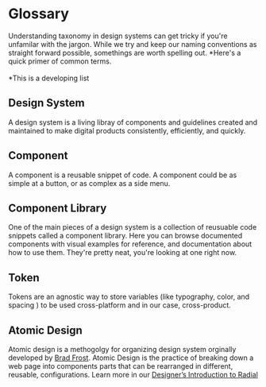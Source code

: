 
<Meta title="Foundations/Glossary" />


# Glossary 

Understanding taxonomy in design systems can get tricky if you're unfamilar with the jargon. While we try and keep our naming conventions as straight forward possible, somethings are worth spelling out. *Here's a quick primer of common terms. <br/> <br/> *This is a developing list



## Design System
A design system is a living libray of components and guidelines created and maintained to make digital products consistently, efficiently, and quickly. 

## Component
A component is a reusable snippet of code. A component could be as simple at a button, or as complex as a side menu.

## Component Library
One of the main pieces of a design system is a collection of reusuable code snippets called a component library. Here you can browse documented components with visual examples for reference, 
and documentation about how to use them. They're pretty neat, you're looking at one right now.

## Token
Tokens are an agnostic way to store variables (like typography, color, and spacing ) to be used cross-platform and in our case, cross-product.

## Atomic Design
Atomic design is a methogolgy for organizing design system orginally developed by [Brad Frost](http://atomicdesign.bradfrost.com/table-of-contents/). Atomic Design is the practice of breaking down a web page into components parts that can be rearranged in different, reusable, configurations. Learn more in our [Designer’s Introduction to Radial
](https://nypr-design-system.nypr.digital/latest/index.html?path=/docs/for-designers-intro--page) 

